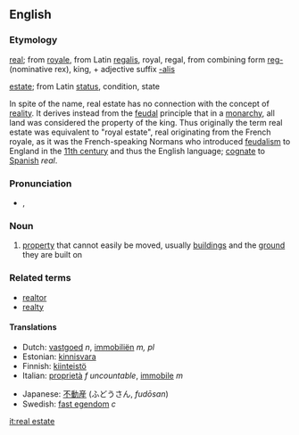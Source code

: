 {{wikipedia}}

==English==
===Etymology===
[[real]]; from {{F.}} [[royale]], from Latin [[regalis]], royal, regal, from combining form [[reg-]] (nominative rex), king, + adjective suffix [[-alis]] 

[[estate]]; from Latin [[status]], condition, state 

In spite of the name, real estate has no connection with the concept of [[reality]]. It derives instead from the [[feudal]] principle that in a [[monarchy]], all land was considered the property of the king. Thus originally the term real estate was equivalent to "royal estate", real originating from the French royale, as it was the French-speaking Normans who introduced [[feudalism]] to England in the [[11th century]] and thus the English language; [[cognate]] to [[Spanish]] ''real''.

===Pronunciation===
*{{AHD|/rēl' əstāt"/}}, {{IPA|/ˈriːl əˌsteɪt/}}

===Noun===
{{en-noun|-}}

# [[property]] that cannot easily be moved, usually [[building]]s and the [[ground]] they are built on

===Related terms===
*[[realtor]]
*[[realty]]

====Translations====
{{trans-top|property that cannot easily be moved}}
* Dutch: [[vastgoed]] ''n'', [[immobiliën]] ''m, pl''
* Estonian: [[kinnisvara]]
* Finnish: [[kiinteistö]]
* Italian: [[proprietà]] ''f uncountable'', [[immobile]] ''m''
{{trans-mid}}
* Japanese: [[不動産]] (ふどうさん, ''fudōsan'')
* Swedish: [[fast egendom]] ''c''
{{trans-bottom}}

[[it:real estate]]